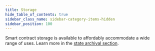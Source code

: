 ```yaml
---
title: Storage
hide_table_of_contents: true
sidebar_class_name: sidebar-category-items-hidden
sidebar_position: 100
---
```


Smart contract storage is available to affordably accommodate a wide range of uses. Learn more in the [state archival section](../../../learn/encyclopedia/storage/state-archival.mdx).
